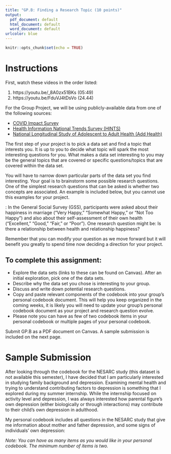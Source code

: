 ```yaml
---
title: "GP.B: Finding a Research Topic (10 points)"
output:
  pdf_document: default
  html_document: default
  word_document: default
urlcolor: blue
---
```


```r
knitr::opts_chunk$set(echo = TRUE)
```

# Instructions
First, watch these videos in the order listed:

1. https://youtu.be/_8A0zx51BKs (05:49)
2. https://youtu.be/FduVJ4tDsVo (24.44)

For the Group Project, we will be using publicly-available data from one of the following sources:

- [COVID Impact Survey](https://www.covid-impact.org/)
- [Health Information National Trends Survey (HINTS)](https://hints.cancer.gov/default.aspx)
- [National Longitudinal Study of Adolescent to Adult Health (Add Health)](https://addhealth.cpc.unc.edu/)

The first step of your project is to pick a data set and find a topic that interests you. It is up to you to decide what topic will spark the most interesting questions for you. What makes a data set interesting to you may be the general topics that are covered or specific questions/topics that are covered within the data set.

You will have to narrow down particular parts of the data set you find interesting. Your goal is to brainstorm some possible research questions. One of the simplest research questions that can be asked is whether two concepts are associated. An example is included below, but you cannot use this examples for your project.

\underline{Example}:
In the General Social Survey (GSS), participants were asked about their happiness in marriage (“Very Happy,” “Somewhat Happy,” or “Not Too Happy”) and also about their self-assessment of their own health (“Excellent,” “Good,” “Fair,” or “Poor”). One research question might be: Is there a relationship between health and relationship happiness?

Remember that you can modify your question as we move forward but it will benefit you greatly to spend time now deciding a direction for your project.

## To complete this assignment:

* Explore the data sets (links to these can be found on Canvas). After an initial exploration, pick one of the    data sets.
* Describe why the data set you chose is interesting to your group.
* Discuss and write down potential research questions.
* Copy and paste relevant components of the codebook into your group's personal codebook document. This will help you keep organized in the coming weeks, it is likely you will need to update your group's personal codebook document as your project and research question evolve.
* Please note you can have as few of two codebook items in your personal codebook or multiple pages of your personal codebook.

Submit GP.B as a PDF document on Canvas. A sample submission is included on the next page.

\newpage

# Sample Submission
After looking through the codebook for the NESARC study (this dataset is not available this semester), I have decided that I am particularly interested in studying family background and depression. Examining mental health and trying to understand contributing factors to depression is something that I explored during my summer internship. While the internship focused on activity level and depression, I was always interested how parental figure’s own depression (either biologically or through interactions) may contribute to their child’s own depression in adulthood.

My personal codebook includes all questions in the NESARC study that give me information about mother and father depression, and some signs of individuals’ own depression:

\begin{tabular}{ |l|l|l| }
\hline
 S4BQ1 & & BLOOD/NATURAL FATHER EVER DEPRESSED? \\
 \hline
 & 4126 & 1. Yes \\
 \hline
 & 32192 & 2. No \\
 \hline
 & 6775 & 9. Unknown \\
\hline
\end{tabular}

\begin{tabular}{ |l|l|l| }
\hline
 S4BQ2 & & BLOOD/NATURAL MOTHER EVER DEPRESSED? \\
 \hline
 & 7134 & 1. Yes \\
 \hline
 & 31448 & 2. No \\
 \hline
 & 4511 & 9. Unknown \\
\hline
\end{tabular}

\begin{tabular}{ |l|l|l| }
\hline
 S4CQ1 & & HAD 2+ YEARS WHEN MOOD WAS LOW, SAD OR DEPRESSED MOST OF THE DAY \\
 \hline
 & 2399 & 1. Yes \\
 \hline
 & 1013 & 2. No \\
 \hline
 & 34 & 9. Unknown \\
\hline
\end{tabular}

\begin{tabular}{ |l|l|l| }
\hline
 S4QC3A1 & & OFTEN LOST APPETITE \\
 \hline
 & 1292 & 1. Yes \\
 \hline
 & 1013 & 2. No \\
 \hline
 & 34 & 9. Unknown \\
\hline
& 40754 & BL -- never had 2+ years of low mood \\
\hline
\end{tabular}

\begin{tabular}{ |l|l|l| }
\hline
 S4QC3A2 & & OFTEN FOUND WANTED TO EAT MORE THAN USUAL \\
 \hline
 & 805 & 1. Yes \\
 \hline
 & 1505 & 2. No \\
 \hline
 & 29 & 9. Unknown \\
\hline
& 40754 & BL -- never had 2+ years of low mood \\
\hline
\end{tabular}

\begin{tabular}{ |l|l|l| }
\hline
 S4QC3A4 & & OFTEN HAD TROUBLE SLEEPING \\
 \hline
 & 1613 & 1. Yes \\
 \hline
 & 701 & 2. No \\
 \hline
 & 25 & 9. Unknown \\
\hline
& 40754 & BL -- never had 2+ years of low mood \\
\hline
\end{tabular}

\begin{tabular}{ |l|l|l| }
\hline
 S4QC3A4 & & OFTEN SLEPT MORE THAN USUAL \\
 \hline
 & 1177 & 1. Yes \\
 \hline
 & 1134 & 2. No \\
 \hline
 & 29 & 9. Unknown \\
\hline
& 40754 & BL -- never had 2+ years of low mood \\
\hline
\end{tabular}

*Note: You can have as many items as you would like in your personal codebook. The minimum number of items is two.*
